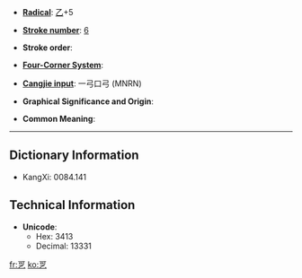 * '''[[Index:Chinese radical| Radical]]''': [[Index:Chinese radical/乙|乙]]+5

* '''[[Index:Chinese total strokes|Stroke number]]''': [[Index:Chinese total strokes/6|6]]

* '''Stroke order''': 

* '''[[Index:Chinese four corner|Four-Corner System]]''': 

* '''[[Index:Chinese Cangjie|Cangjie input]]''': 一弓口弓 (MNRN)

* '''Graphical Significance and Origin''': 

* '''Common Meaning''': 

----

== Dictionary Information ==

* KangXi: 0084.141

== Technical Information ==

* '''Unicode''':
** Hex: 3413
** Decimal: 13331

[[fr:㐓]]
[[ko:㐓]]